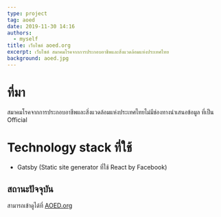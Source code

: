 ```yaml
---
type: project
tag: aoed
date: 2019-11-30 14:16
authors: 
  - myself
title: เว็บไซต์ aoed.org
excerpt: เว็บไซต์ สมาคมโรคจากการประกอบอาชีพและสิ่งแวดล้อมแห่งประเทศไทย
background: aoed.jpg
---
```


# ที่มา

สมาคมโรคจากการประกอบอาชีพและสิ่งแวดล้อมแห่งประเทศไทยไม่มีช่องทางนำเสนอข้อมูล ที่เป็น Official

# Technology stack ที่ใช้

- Gatsby (Static site generator ที่ใช้ React by Facebook)

## สถานะปัจจุบัน

สามารถเข้าดูได้ที่ [AOED.org](https://www.aoed.org)
